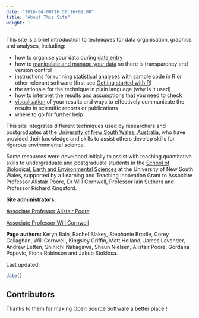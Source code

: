 ```yaml
---
date: "2016-04-09T16:50:16+02:00"
title: "About This Site"
weight: 1
---
```


This site is a brief introduction to techniques for data organisation, graphics and analyses, including:

* how to organise your data during [data entry](http://environmentalcomputing.net/data-entry/) 
* how to [manipulate and manage your data](http://environmentalcomputing.net/data-manipulation/) so there is transparency and version control 
* instructions for running [statistical analyses](http://environmentalcomputing.net/statistics/) with sample code in R or other relevant software (first see [Getting started with R](http://environmentalcomputing.net/getting-started-with-r/)) 
* the rationale for the technique in plain language (why is it used) 
* how to interpret the results and assumptions that you need to check 
* [visualisation](http://environmentalcomputing.net/graphics/) of your results and ways to effectively communicate the results in scientific reports or publications
* where to go for further help 

This site integrates different techniques used by researchers and postgraduates at the [University of New South Wales, Australia](https://www.unsw.edu.au/), who have provided their knowledge and skills to assist others develop skills for rigorous environmental science.

Some resources were developed initially to assist with teaching quantitative skills to undergraduate and postgraduate students in the [School of Biological, Earth and Environmental Sciences](http://www.bees.unsw.edu.au/) at the University of New South Wales, supported by a Learning and Teaching Innovation Grant to Associate Professor Alistair Poore, Dr Will Cornwell, Professor Iain Suthers and Professor Richard Kingsford.


**Site administrators:**

[Associate Professor Alistair Poore](https://alistairpoore.org) 

[Associate Professor Will Cornwell](http://willcornwell.org/)

**Page authors:** Keryn Bain, Rachel Blakey, Stephanie Brodie, Corey Callaghan, Will Cornwell, Kingsley Griffin, Matt Holland, James Lavender, Andrew Letten, Shinichi Nakagawa, Shaun Nielsen, Alistair Poore, Gordana Popovic, Fiona Robinson and Jakub Stoklosa.

Last updated:
```r
date()
```


## Contributors

Thanks to them <i class="fas fa-heart"></i> for making Open Source Software a better place !

